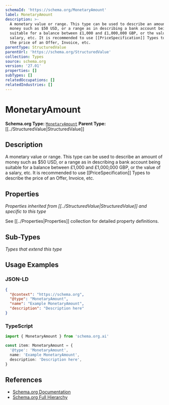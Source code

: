 ```yaml
---
schemaId: 'https://schema.org/MonetaryAmount'
label: MonetaryAmount
description: >-
  A monetary value or range. This type can be used to describe an amount of
  money such as $50 USD, or a range as in describing a bank account being
  suitable for a balance between £1,000 and £1,000,000 GBP, or the value of a
  salary, etc. It is recommended to use [[PriceSpecification]] Types to describe
  the price of an Offer, Invoice, etc.
parentType: StructuredValue
parentUrl: 'https://schema.org/StructuredValue'
collection: Types
source: schema.org
version: '27.01'
properties: []
subTypes: []
relatedOccupations: []
relatedIndustries: []
---
```

# MonetaryAmount

**Schema.org Type:** [`MonetaryAmount`](https://schema.org/MonetaryAmount)
**Parent Type:** [[../StructuredValue|StructuredValue]]

## Description

A monetary value or range. This type can be used to describe an amount of money such as $50 USD, or a range as in describing a bank account being suitable for a balance between £1,000 and £1,000,000 GBP, or the value of a salary, etc. It is recommended to use [[PriceSpecification]] Types to describe the price of an Offer, Invoice, etc.

## Properties

*Properties inherited from [[../StructuredValue|StructuredValue]] and specific to this type*

See [[../Properties|Properties]] collection for detailed property definitions.

## Sub-Types

*Types that extend this type*

## Usage Examples

### JSON-LD

```json
{
  "@context": "https://schema.org",
  "@type": "MonetaryAmount",
  "name": "Example MonetaryAmount",
  "description": "Description here"
}
```

### TypeScript

```typescript
import { MonetaryAmount } from 'schema.org.ai'

const item: MonetaryAmount = {
  '@type': 'MonetaryAmount',
  name: 'Example MonetaryAmount',
  description: 'Description here',
}
```

## References

- [Schema.org Documentation](https://schema.org/MonetaryAmount)
- [Schema.org Full Hierarchy](https://schema.org/docs/full.html)
